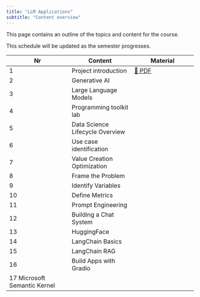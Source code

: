 ```yaml
---
title: "LLM Applications"
subtitle: "Content overview"
---
```


This page contains an outline of the topics and content for the course.

:::{.callout-note}
This schedule will be updated as the semester progresses.
:::


Nr	|	Content	|	Material	|
---	|	---	|	---	|
1	|	Project introduction	|	[📑 PDF]([📑](https://docs.google.com/presentation/d/1DlSgDb8G2jQ3Tlm69eUkhBA49SDVpCEr5K12UxpshlQ/export/pdf))	|
2	|	Generative AI	|		|
3	|	Large Language Models	|		|
4	|	Programming toolkit lab	|		|
5	|	Data Science Lifecycle Overview	|		|
6	|	Use case identification	|		|
7	|	Value Creation Optimization 	|		|
8	|	Frame the Problem	|		|
9	|	Identify Variables	|		|
10	|	Define Metrics	|		|
11	|	Prompt Engineering	|		|
12	|	Building a Chat System	|		|
13	|	HuggingFace 	|		|
14	|	LangChain Basics	|		|
15	|	LangChain RAG	|		|
16	|	Build Apps with Gradio	|		|
17		Microsoft Semantic Kernel			|